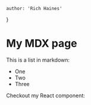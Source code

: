     author: 'Rich Haines'
}

# My MDX page

This is a list in markdown:

- One
- Two
- Three

Checkout my React component:
